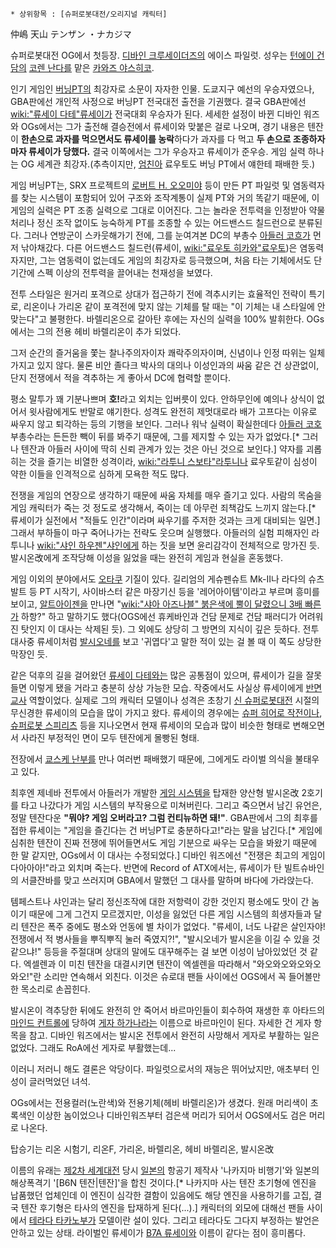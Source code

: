  * 상위항목 : [슈퍼로봇대전/오리지널 캐릭터]

仲嶋 天山
テンザン ・ナカジマ

슈퍼로봇대전 OG에서 첫등장. [[디바인 크루세이더즈]]의 에이스 파일럿. 성우는 [[턴에이 건담]]의 [[코렌 난다]]를 맡은 [[카와즈 야스히코]].

인기 게임인 [[버닝PT]]의 최강자로 소문이 자자한 인물. 도쿄지구 예선의 우승자였으나, GBA판에선 개인적 사정으로 버닝PT 전국대전 출전을 기권했다. 결국 GBA판에선 [[wiki:"류세이 다테"류세이]]가 전국대회 우승자가 된다. 
세세한 설정이 바뀐 디바인 워즈와 OGs에서는 그가 출전해 결승전에서 류세이와 맞붙은 걸로 나오며, 경기 내용은 텐잔이 '''한손으로 과자를 먹으면서도 류세이를 농락'''하다가 과자를 다 먹고 '''두 손으로 조종하자마자 류세이가 당했다.''' 결국 이쪽에서는 그가 우승자고 류세이가 준우승. 게임 실력 하나는 OG 세계관 최강자.(추측이지만, [[엄친아]] 료우토도 버닝 PT에서 얘한테 패배한 듯.)

게임 버닝PT는, SRX 프로젝트의 [[로버트 H. 오오미야]] 등이 만든 PT 파일럿 및 염동력자를 찾는 시스템이 포함되어 있어 구조와 조작계통이 실제 PT와 거의 똑같기 때문에, 이 게임의 실력은 PT 조종 실력으로 그대로 이어진다. 그는 놀라운 전투력을 인정받아 약물 처리나 정신 조작 없이도 능숙하게 PT를 조종할 수 있는 어드밴스드 칠드런으로 분류된다. 그러나 연방군이 스카웃해가기 전에, 그를 눈여겨본 DC의 부총수 [[아들러 코흐]]가 먼저 낚아채갔다. 다른 어드밴스드 칠드런(류세이, [[wiki:"료우토 히카와"료우토]])은 염동력자지만, 그는 염동력이 없는데도 게임의 최강자로 등극했으며, 처음 타는 기체에서도 단기간에 스펙 이상의 전투력을 끌어내는 천재성을 보였다.

전투 스타일은 원거리 포격으로 상대가 접근하기 전에 격추시키는 효율적인 전략이 특기로, 리온이나 가리온 같이 포격전에 맞지 않는 기체를 탈 때는 "이 기체는 내 스타일에 안 맞는다"고 불평한다. 바렐리온으로 갈아탄 후에는 자신의 실력을 100% 발휘한다. OGs에서는 그의 전용 헤비 바렐리온이 추가 되었다.

그저 순간의 즐거움을 쫓는 찰나주의자이자 쾌락주의자이며, 신념이나 인정 따위는 일체 가지고 있지 않다. 물론 비안 졸다크 박사의 대의나 이성인과의 싸움 같은 건 상관없이, 단지 전쟁에서 적을 격추하는 게 좋아서 DC에 협력할 뿐이다.

평소 말투가 꽤 기분나쁘며 '''호!'''라고 외치는 입버릇이 있다. 안하무인에 예의나 상식이 없어서 윗사람에게도 반말로 얘기한다. 성격도 완전히 제멋대로라 배가 고프다는 이유로 싸우지 않고 퇴각하는 등의 기행을 보인다. 그러나 워낙 실력이 확실한데다 [[아들러 코호]] 부총수라는 든든한 빽이 뒤를 봐주기 때문에, 그를 제지할 수 있는 자가 없었다.[* 그러나 텐잔과 아들러 사이에 딱히 신뢰 관계가 있는 것은 아닌 것으로 보인다.] 약자를 괴롭히는 것을 즐기는 비열한 성격이라, [[wiki:"라투니 스보타"라투니]]나 료우토같이 심성이 약한 이들을 인격적으로 심하게 모욕한 적도 많다.

전쟁을 게임의 연장으로 생각하기 때문에 싸움 자체를 매우 즐기고 있다. 사람의 목숨을 게임 캐릭터가 죽는 것 정도로 생각해서, 죽이는 데 아무런 죄책감도 느끼지 않는다.[* 류세이가 실전에서 "적들도 인간"이라며 싸우기를 주저한 것과는 크게 대비되는 일면.] 그래서 부하들이 마구 죽어나가는 전략도 웃으며 실행했다. 아들러의 실험 피해자인 라투니나 [[wiki:"샤인 하우젠"샤인]]에게 하는 짓을 보면 윤리감각이 전체적으로 망가진 듯. 발시온改에게 조작당해 이성을 잃었을 때는 완전히 게임과 현실을 혼동했다.

게임 이외의 분야에서도 [[오타쿠]] 기질이 있다. 길리엄의 게슈펜슈트 Mk-Ⅱ나 라다의 슈츠발트 등 PT 시작기, 사이바스터 같은 마장기신 등을 '레어아이템'이라고 부르며 흥미를 보이고, [[알트아이젠]]을 만나면 "[[wiki:"샤아 아즈나블" 붉은색에 뿔이 달렸으니 3배 빠른가]] 하항?" 하고 말하기도 했다(OGS에선 휴케바인과 건담 문제로 건담 패러디가 어려워진 탓인지 이 대사는 삭제된 듯). 그 외에도 상당히 그 방면의 지식이 깊은 듯하다. 전투 대사중 류세이처럼 [[발시오네]]를 보고 '귀엽다'고 말한 적이 있는 걸 볼 때 이 쪽도 상당한 막장인 듯.

같은 덕후의 길을 걸어왔던 [[류세이 다테]]와는 많은 공통점이 있으며, 류세이가 길을 잘못 들면 이렇게 됐을 거라고 충분히 상상 가능한 모습. 작중에서도 사실상 류세이에게 [[반면교사]] 역할이었다. 실제로 그의 캐릭터 모델이나 성격은 초창기 [[신 슈퍼로봇대전]] 시절의 무신경한 류세이의 모습을 많이 가지고 왔다. 류세이의 경우에는 [[슈퍼 히어로 작전]]이나, [[슈퍼로봇 스피리츠]] 등을 지나오면서 현재 류세이의 모습과 많이 비슷한 형태로 변해오면서 사라진 부정적인 면이 모두 텐잔에게 몰빵된 형태.

전장에서 [[쿄스케 난부]]를 만나 여러번 패배했기 때문에, 그에게도 라이벌 의식을 불태우고 있다.

최후엔 제네바 전투에서 아들러가 개발한 [[게임 시스템]]을 탑재한 양산형 발시온改 2호기를 타고 나갔다가 게임 시스템의 부작용으로 미쳐버린다. 그리고 죽으면서 남긴 유언은, 정말 텐잔다운 '''"뭐야? 게임 오버라고? 그럼 컨티뉴하면 돼!"'''. GBA판에서 그의 최후를 접한 류세이는 "게임을 즐긴다는 건 버닝PT로 충분하다고!"라는 말을 남긴다.[* 게임에 심취한 텐잔이 진짜 전쟁에 뛰어들면서도 게임 기분으로 싸우는 모습을 봐왔기 때문에 한 말 같지만, OGs에서 이 대사는 수정되었다.] 디바인 워즈에선 "전쟁은 최고의 게임이다아아아!"라고 외치며 죽는다. 반면에 Record of ATX에서는, 류세이가 탄 빌트슈바인의 서클잔바를 맞고 쓰러지며 GBA에서 말했던 그 대사를 말하며 바다에 가라앉는다.

템페스트나 샤인과는 달리 정신조작에 대한 저항력이 강한 것인지 평소에도 맛이 간 놈이기 때문에 그게 그건지 모르겠지만, 이성을 잃었던 다른 게임 시스템의 희생자들과 달리 텐잔은 폭주 중에도 평소와 언동에 별 차이가 없었다. "류세이, 너도 나같은 살인자야! 전쟁에서 적 병사들을 뿌직뿌직 눌러 죽였지?!", "발시오네가 발시온을 이길 수 있을 것 같으냐!" 등등을 주절대며 상대의 말에도 대꾸해주는 걸 보면 이성이 남아있었던 것 같다. 엑셀렌과 이 미친 텐잔을 대결시키면 텐잔이 엑셀렌을 따라해서 "와오와오와오와오와오!"란 소리만 연속해서 외친다. 이것은 슈로대 팬들 사이에선 OGS에서 꼭 들어볼만한 목소리로 손꼽힌다.

발시온이 격추당한 뒤에도 완전히 안 죽어서 바르마인들이 회수하여 재생한 후 아타드의 [[마인드 컨트롤]]에 당하여 [[게자 하가나]]라는 이름으로 바르마인이 된다. 자세한 건 게자 항목을 참고. 디바인 워즈에서는 발시온 전투에서 완전히 사망해서 게자로 부활하는 일은 없었다. 그래도 RoA에선 게자로 부활했는데... 

이러니 저러니 해도 결론은 악당이다. 파일럿으로서의 재능은 뛰어났지만, 애초부터 인성이 글러먹었던 녀석.

OGs에서는 전용컬러(노란색)와 전용기체(헤비 바렐리온)가 생겼다. 원래 머리색이 초록색인 이상한 놈이었으나 디바인워즈부터 검은색 머리가 되어서 OGS에서도 검은 머리로 나온다.

탑승기는 리온 시험기, 리온F, 가리온, 바렐리온, 헤비 바렐리온, 발시온改

이름의 유래는 [[제2차 세계대전]] 당시 [[일본]]의 항공기 제작사 '나카지마 비행기'와 일본의 해상폭격기 '[B6N 텐잔|텐잔]'을 합친 것이다.[* 나카지마 사는 텐잔 초기형에 엔진을 납품했던 업체인데 이 엔진이 심각한 결함이 있음에도 해당 엔진을 사용하기를 고집, 결국 텐잔 후기형은 타사의 엔진을 탑재하게 된다(...).] 캐릭터의 외모에 대해선 팬들 사이에서 [[테라다 타카노부]]가 모델이란 설이 있다. 그리고 테라다도 그다지 부정하는 발언은 안하고 있는 상태. 라이벌인 류세이가 [[B7A 류세이]]와 이름이 같다는 점이 흥미롭다. 

